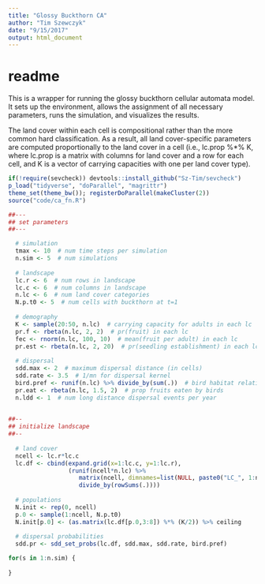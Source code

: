 ```yaml
---
title: "Glossy Buckthorn CA"
author: "Tim Szewczyk"
date: "9/15/2017"
output: html_document
---
```


# readme  
This is a wrapper for running the glossy buckthorn cellular automata model. It sets up the environment, allows the assignment of all necessary parameters, runs the simulation, and visualizes the results.

The land cover within each cell is compositional rather than the more common hard classification. As a result, all land cover-specific parameters are computed proportionally to the land cover in a cell (i.e., lc.prop %*% K, where lc.prop is a matrix with columns for land cover and a row for each cell, and K is a vector of carrying capacities with one per land cover type).

```r
if(!require(sevcheck)) devtools::install_github("Sz-Tim/sevcheck")
p_load("tidyverse", "doParallel", "magrittr")
theme_set(theme_bw()); registerDoParallel(makeCluster(2))
source("code/ca_fn.R")
```


```r
##---
## set parameters
##---

  # simulation
  tmax <- 10  # num time steps per simulation
  n.sim <- 5  # num simulations
  
  # landscape
  lc.r <- 6  # num rows in landscape
  lc.c <- 6  # num columns in landscape
  n.lc <- 6  # num land cover categories
  N.p.t0 <- 5  # num cells with buckthorn at t=1
  
  # demography
  K <- sample(20:50, n.lc)  # carrying capacity for adults in each lc
  pr.f <- rbeta(n.lc, 2, 2)  # pr(fruit) in each lc
  fec <- rnorm(n.lc, 100, 10)  # mean(fruit per adult) in each lc
  pr.est <- rbeta(n.lc, 2, 20)  # pr(seedling establishment) in each lc
  
  # dispersal
  sdd.max <- 2  # maximum dispersal distance (in cells)
  sdd.rate <- 3.5  # 1/mn for dispersal kernel
  bird.pref <- runif(n.lc) %>% divide_by(sum(.))  # bird habitat relative prefs
  pr.eat <- rbeta(n.lc, 1.5, 2)  # prop fruits eaten by birds
  n.ldd <- 1  # num long distance dispersal events per year
  

##--
## initialize landscape
##--
  
  # land cover
  ncell <- lc.r*lc.c
  lc.df <- cbind(expand.grid(x=1:lc.c, y=1:lc.r), 
                 (runif(ncell*n.lc) %>% 
                    matrix(ncell, dimnames=list(NULL, paste0("LC_", 1:n.lc))) %>%
                    divide_by(rowSums(.))))
  
  # populations
  N.init <- rep(0, ncell)
  p.0 <- sample(1:ncell, N.p.t0)
  N.init[p.0] <- (as.matrix(lc.df[p.0,3:8]) %*% (K/2)) %>% ceiling
  
  # dispersal probabilities
  sdd.pr <- sdd_set_probs(lc.df, sdd.max, sdd.rate, bird.pref)
```

```r

for(s in 1:n.sim) {
  
}
```

